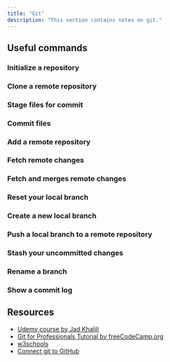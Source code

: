 ```yaml
---
title: "Git"
description: "This section contains notes on git."
---
```



## Useful commands

### Initialize a repository

<Gist gistCode="2b192ecdd9213f18fca22b72c30fab2e" fileName="git-init.sh" />

### Clone a remote repository

<Gist gistCode="2b192ecdd9213f18fca22b72c30fab2e" fileName="git-clone.sh" />

### Stage files for commit

<Gist gistCode="2b192ecdd9213f18fca22b72c30fab2e" fileName="git-stage.sh" />

### Commit files

<Gist gistCode="2b192ecdd9213f18fca22b72c30fab2e" fileName="git-commit.sh" />

### Add a remote repository

<Gist gistCode="2b192ecdd9213f18fca22b72c30fab2e" fileName="git-remote-add.sh" />

### Fetch remote changes

<Gist gistCode="2b192ecdd9213f18fca22b72c30fab2e" fileName="git-fetch.sh" />

### Fetch and merges remote changes

<Gist gistCode="2b192ecdd9213f18fca22b72c30fab2e" fileName="git-pull.sh" />

### Reset your local branch

<Gist gistCode="2b192ecdd9213f18fca22b72c30fab2e" fileName="git-reset.sh" />

### Create a new local branch

<Gist gistCode="2b192ecdd9213f18fca22b72c30fab2e" fileName="git-checkout.sh" />

### Push a local branch to a remote repository

<Gist gistCode="2b192ecdd9213f18fca22b72c30fab2e" fileName="git-push.sh" />

### Stash your uncommitted changes

<Gist gistCode="2b192ecdd9213f18fca22b72c30fab2e" fileName="git-stash.sh" />

### Rename a branch

<Gist gistCode="2b192ecdd9213f18fca22b72c30fab2e" fileName="git-branch-rename.sh" />

### Show a commit log

<Gist gistCode="2b192ecdd9213f18fca22b72c30fab2e" fileName="git-log.sh" />

## Resources

- [Udemy course by Jad Khalili](https://www.udemy.com/share/101tpK2@PkdjVEtSSVIKdkRKBmJNfj4=/)
- [Git for Professionals Tutorial by freeCodeCamp.org](https://youtu.be/Uszj_k0DGsg)
- [w3schools](https://www.w3schools.com/git/default.asp)
- [Connect git to GitHub](https://kbroman.org/github_tutorial/pages/first_time.html)
